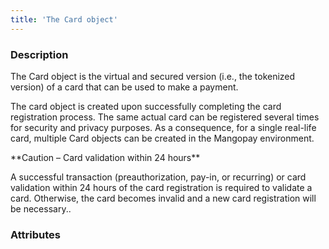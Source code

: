 ```yaml
---
title: 'The Card object'
---
```


  
### Description
The Card object is the virtual and secured version (i.e., the tokenized version) of a card that can be used to make a payment.  

The card object is created upon successfully completing the card registration process. The same actual card can be registered several times for security and privacy purposes. As a consequence, for a single real-life card, multiple Card objects can be created in the Mangopay environment.  

<Warning>  
**Caution – Card validation within 24 hours** 
  
A successful transaction (preauthorization, pay-in, or recurring) or card validation within 24 hours of the card registration is required to validate a card. Otherwise, the card becomes invalid and a new card registration will be necessary..  
</Warning>  

### Attributes  

<ExpirationDate2 />  

<Alias />  

<CardType2 />  

<CardProvider />  

<Country4 />  

<Product />  

<BankCode />  

<Active1 />  

<Currency17 />  

<Validity />  

<UserId1 />  

<Id2 />  

<Tag3 />  

<CreationDate />  

<Fingerprint />